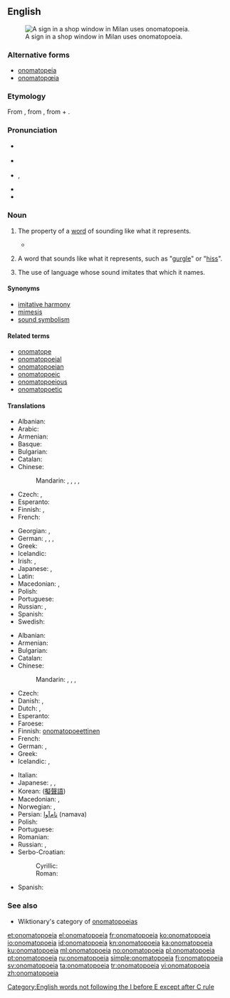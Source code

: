 {{also|onomatopœia}}
==English==
{{was wotd|2006|April|10}}
{{wikipedia}}
[[Image:Clocks no tic tac.JPG|thumb|right|A sign in a shop window in Milan uses onomatopoeia.]]

===Alternative forms===
* [[onomatopeia]]
* [[onomatopœia]]

===Etymology===
From {{etyl|grc|en}} {{term|ὀνοματοποιία|sc=polytonic|tr=onomatopoiia||the coining of a word in imitation of a sound|lang=grc}}, from {{term|ὀνοματοποιέω|sc=polytonic|tr=onomatopoieo||to coin names|lang=grc}}, from {{term|ὄνομα|sc=polytonic|tr=onoma||name|lang=grc}} + {{term|ποιέω|sc=polytonic|tr=poieo||to make, to do, to produce|lang=grc}}.

===Pronunciation===
* {{a|NZ}} {{IPA|/ˌɒnəˌmætəˈpeɪə/|lang=en}}
* {{a|RP}} {{IPA|/ˌɒnəˌmætəˈpiə/|lang=en}}
* {{a|US}} {{enPR|än'ə-măt'ə-pēʹə ''or'' än'ə-mät'ə-pēʹə}}, {{IPA|/ˌɑːnəˌmætəˈpiə/|/ˌɑːnəˌmɑːtəˈpiə/|lang=en}}
* {{audio|en-us-onomatopoeia.ogg|Audio (US)|lang=en}}
* {{rhymes|iːə|lang=en}}

===Noun===
{{en-noun|~|s|onomatopoeiae}}

# {{context|uncountable|lang=en}} The property of a [[word]] of sounding like what it represents.
#* {{quote-book
|year= 1553
|year_published= 1909
|author= [[w:Thomas Wilson (rhetorician)|Thomas Wilson]], {{w|Desiderius Erasmus}}
|by=
|title= Arte of Rhetorique
|url= http://books.google.com/books?id=6p0xbOGIz2MC&pg=PA173
|original=
|chapter=
|section=
|isbn=
|edition=
|publisher= Clarendon Press
|location= Oxford
|editor=
|volume=
|page=
|passage= A woorde making called of the Grecians '''''Onomatapoia''''', is when wee make wordes of our owne minde, such as bee derived from the nature of things.
}}
# {{context|countable|lang=en}} A word that sounds like what it represents, such as "[[gurgle]]" or "[[hiss]]".
# {{context|uncountable|rhetoric|lang=en}} The use of language whose sound imitates that which it names.

====Synonyms====
* [[imitative harmony]]
* [[mimesis]]
* [[sound symbolism]]

====Related terms====
* [[onomatope]]
* [[onomatopoeial]]
* [[onomatopoeian]]
* [[onomatopoeic]]
* [[onomatopoeious]]
* [[onomatopoetic]]

====Translations====
{{trans-top|property of a word of sounding like what it represents}}
* Albanian: {{t|sq|onomatope}}
* Arabic: {{t|ar|محاكاة صوتية|f|tr=muHākāa Sawtiyya}}
* Armenian: {{t|hy|բնաձայնություն|sc=Armn}}
* Basque: {{t|eu|onomatopeia}}
* Bulgarian: {{t+|bg|ономатопея|f|tr=onomatopeja}}
* Catalan: {{t|ca|onomatopeia|f}}
* Chinese:
*: Mandarin: {{t|cmn|象聲|sc=Hani}}, {{t+|cmn|象声|tr=xiàngshēng|sc=Hani}}, {{t|cmn|擬聲|sc=Hani}}, {{t+|cmn|拟声|tr=nǐshēng|sc=Hani}}, {{t|cmn|狀聲|tr=zhuàngshēng|sc=Hani}}
* Czech: {{t|cs|onomatopoie|f}}, {{t|cs|zvukomalba|f}}
* Esperanto: {{t|eo|onomatopeo}}
* Finnish: {{t|fi|onomatopoeettisuus}}, {{t+|fi|onomatopoesia}}
* French: {{t+|fr|onomatopée|f}}
{{trans-mid}}
* Georgian: {{t+|ka|ონომატოპეა|sc=Geor}}, {{t|ka|ხმაბაძვა|sc=Geor}}
* German: {{t|de|Onomatopoese|f}}, {{t+|de|Onomatopöie|f}}, {{t+|de|Lautmalerei}}, {{t|de|Schallnachahmung|f}}
* Greek: {{t+|el|ονοματοποιία|f|tr=onomatopoiía|sc=Grek}}
* Icelandic: {{t+|is|hljóðgerving|f}}
* Irish: {{t|ga|onamataipé|f}}, {{t|ga|fuaimfhoclaíocht|f}}
* Japanese: {{t|ja|擬音|tr=ぎおん, gion}}, {{t|ja|擬声|tr=ぎせい, gisei}}
* Latin: {{t|la|onomatopoeïa|f}}
* Macedonian: {{t|mk|ономатопеја|f|tr=onomatopéja}}, {{t|mk|подражавање|n|tr=podražávanje}}
* Polish: {{t+|pl|onomatopeja|f}}
* Portuguese: {{t+|pt|onomatopeia|f}}
* Russian: {{t+|ru|звукоподражание|n|tr=zvukopodražánije}}, {{t+|ru|ономатопея|f|tr=onomatopéja}}
* Spanish: {{t+|es|onomatopeya|f}}
* Swedish: {{t+|sv|onomatopoetikon}}
{{trans-bottom}}

{{trans-top|word that sounds like what it represents}}
* Albanian: {{t|sq|onomatopeik}}
* Armenian: {{t|hy|բնաձայնություն|sc=Armn}}
* Bulgarian: {{t+|bg|ономатопея|f}}
* Catalan: {{t|ca|onomatopeia|f}}
* Chinese:
*: Mandarin: {{t|cmn|象聲詞|sc=Hani}}, {{t+|cmn|象声词|tr=xiàngshēngcí|sc=Hani}}, {{t|cmn|擬聲語|sc=Hani}}, {{t|cmn|拟声语|tr=nǐshēngyǔ|sc=Hani}}
* Czech: {{t|cs|onomatopoion|n}}
* Danish: {{t+|da|onomatopoietikon}}, {{t+|da|lydord}}
* Dutch: {{t+|nl|onomatopee|f}}, {{t+|nl|klanknabootsing|f}}
* Esperanto: {{t|eo|onomatopeo}}
* Faroese: {{t|fo|ljóðorð|n}}
* Finnish: [[onomatopoeettinen#Finnish|onomatopoeettinen]] {{t+|fi|sana}}
* French: {{t+|fr|onomatopée|f}}
* German: {{t|de|Onomatopoese|f}}, {{t+|de|Onomatopöie|f}}
* Greek: {{t+|el|ονοματοποιία|f|tr=onomatopoiía|sc=Grek}}
* Icelandic: {{t|is|hljóðlíkingarorð|n}}, {{t+|is|hljóðgervingur|m}}
{{trans-mid}}
* Italian: {{t+|it|onomatopea}}
* Japanese: {{t|ja|擬音語|tr=ぎおんご, giongo}}, {{t|ja|擬声語|tr=ぎせいご, giseigo}}, {{t+|ja|オノマトペ|tr=onomatope|sc=Jpan}}
* Korean: {{t+|ko|의성어|tr=eui-seong-eo|sc=Hang}} ([[擬聲語]])
* Macedonian: {{t|mk|ономатопеја|f|tr=onomatopéja}}, {{t|mk|подражавање|n|tr=podražávanje}}
* Norwegian: {{t|no|lydord}}, {{t+|no|onomatopoetikon}}
* Persian: [[نام‌آوا]] (namava)
* Polish: {{t+|pl|onomatopeja|f}}
* Portuguese: {{t+|pt|onomatopeia}}
* Romanian: {{t+|ro|onomatopee|f}}
* Russian: {{t+|ru|звукоподражание|n|tr=zvukopodražánije}}, {{t+|ru|ономатопея|f|tr=onomatopéja}}
* Serbo-Croatian:
*: Cyrillic: {{t|sh|ономатопе́ја|f|sc=Cyrl}}
*: Roman: {{t|sh|onomatopéja|f}}
* Spanish: {{t+|es|onomatopeya}}
{{trans-bottom}}

===See also===
* Wiktionary's category of [[:Category:English onomatopoeias|onomatopoeias]]

[[Category:English words not following the I before E except after C rule]]

[[et:onomatopoeia]]
[[el:onomatopoeia]]
[[fr:onomatopoeia]]
[[ko:onomatopoeia]]
[[io:onomatopoeia]]
[[id:onomatopoeia]]
[[kn:onomatopoeia]]
[[ka:onomatopoeia]]
[[ku:onomatopoeia]]
[[ml:onomatopoeia]]
[[no:onomatopoeia]]
[[pl:onomatopoeia]]
[[pt:onomatopoeia]]
[[ru:onomatopoeia]]
[[simple:onomatopoeia]]
[[fi:onomatopoeia]]
[[sv:onomatopoeia]]
[[ta:onomatopoeia]]
[[tr:onomatopoeia]]
[[vi:onomatopoeia]]
[[zh:onomatopoeia]]